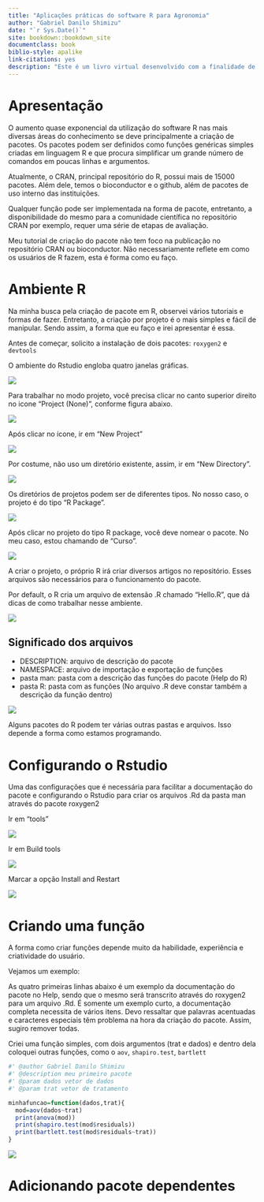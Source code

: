 ```yaml
--- 
title: "Aplicações práticas do software R para Agronomia"
author: "Gabriel Danilo Shimizu"
date: "`r Sys.Date()`"
site: bookdown::bookdown_site
documentclass: book
biblio-style: apalike
link-citations: yes
description: "Este é um livro virtual desenvolvido com a finalidade de fornecer tutoriais práticos das principais análises estatísticas e apresentação de dados utilizando o software R"
---
```


# Apresentação

O aumento quase exponencial da utilização do software R nas mais diversas áreas do conhecimento se deve principalmente a criação de pacotes. Os pacotes podem ser definidos como funções genéricas simples criadas em linguagem R e que procura simplificar um grande número de comandos em poucas linhas e argumentos.

Atualmente, o CRAN, principal repositório do R, possui mais de 15000 pacotes. Além dele, temos o bioconductor e o github, além de pacotes de uso interno das instituições.

Qualquer função pode ser implementada na forma de pacote, entretanto, a disponibilidade do mesmo para a comunidade científica no repositório CRAN por exemplo, requer uma série de etapas de avaliação.

Meu tutorial de criação do pacote não tem foco na publicação no repositório CRAN ou bioconductor. Não necessariamente reflete em como os usuários de R fazem, esta é forma como eu faço. 

# Ambiente R

Na minha busca pela criação de pacote em R, observei vários tutoriais e formas de fazer. Entretanto, a criação por projeto é o mais simples e fácil de manipular. Sendo assim, a forma que eu faço e irei apresentar é essa.

Antes de começar, solicito a instalação de dois pacotes: `roxygen2` e `devtools`

O ambiente do Rstudio engloba quatro janelas gráficas. 

![](pacote1.PNG)

Para trabalhar no modo projeto, você precisa clicar no canto superior direito no icone "Project (None)", conforme figura abaixo.

![](Imagem1.png)

Após clicar no ícone, ir em "New Project"

![](Imagem2.png)

Por costume, não uso um diretório existente, assim, ir em "New Directory".

![](Imagem3.png)

Os diretórios de projetos podem ser de diferentes tipos. No nosso caso, o projeto é do tipo "R Package". 

![](Imagem4.png)

Após clicar no projeto do tipo R package, você deve nomear o pacote. No meu caso, estou chamando de "Curso".

![](Imagem5.png)

A criar o projeto, o próprio R irá criar diversos artigos no repositório. Esses arquivos são necessários para o funcionamento do pacote.

Por default, o R cria um arquivo de extensão .R chamado "Hello.R", que dá dicas de como trabalhar nesse ambiente.

![](Imagem6.png)

## Significado dos arquivos

 - DESCRIPTION: arquivo de descrição do pacote
 - NAMESPACE: arquivo de importação e exportação de funções
 - pasta man: pasta com a descrição das funções do pacote (Help do R)
 - pasta R: pasta com as funções (No arquivo .R deve constar também a descrição da função dentro)

![](Imagem10.png)
 
Alguns pacotes do R podem ter várias outras pastas e arquivos. Isso depende a forma como estamos programando.

# Configurando o Rstudio

Uma das configurações que é necessária para facilitar a documentação do pacote e configurando o Rstudio para criar os arquivos .Rd da pasta man através do pacote roxygen2

Ir em "tools"

![](Imagem7.png)

Ir em Build tools

![](Imagem8.png)

Marcar a opção Install and Restart

![](Imagem9.png)

# Criando uma função

A forma como criar funções depende muito da habilidade, experiência e criatividade do usuário. 

Vejamos um exemplo:

As quatro primeiras linhas abaixo é um exemplo da documentação do pacote no Help, sendo que o mesmo será transcrito através do roxygen2 para um arquivo .Rd. É somente um exemplo curto, a documentação completa necessita de vários itens. Devo ressaltar que palavras acentuadas e caracteres especiais têm problema na hora da criação do pacote. Assim, sugiro remover todas.

Criei uma função simples, com dois argumentos (trat e dados) e dentro dela coloquei outras funções, como o `aov`, `shapiro.test`, `bartlett`

```r
#' @author Gabriel Danilo Shimizu
#' @description meu primeiro pacote
#' @param dados vetor de dados
#' @param trat vetor de tratamento

minhafuncao=function(dados,trat){
  mod=aov(dados~trat)
  print(anova(mod))
  print(shapiro.test(mod$residuals))
  print(bartlett.test(mod$residuals~trat))
}
```

![](Imagem11.png)

# Adicionando pacote dependentes

